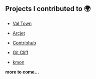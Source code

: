 ## Projects I contributed to 🌍

- [Val Town](https://github.com/val-town)

- [Arcjet](https://github.com/arcjet)

- [Contribhub](https://github.com/graphicmade/contribhub)

- [Git Cliff](https://github.com/orhun/git-cliff)

- [kmon](https://github.com/orhun/git-cliff)

**more to come...**